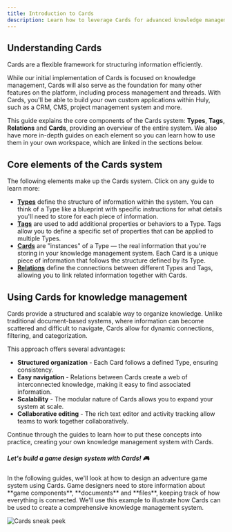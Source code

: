 ```yaml
---
title: Introduction to Cards
description: Learn how to leverage Cards for advanced knowledge management.
---
```



## Understanding Cards

Cards are a flexible framework for structuring information efficiently. 

While our initial implementation of Cards is focused on knowledge management, Cards will also serve as the foundation for many other features on the platform, including process management and threads. With Cards, you'll be able to build your own custom applications within Huly, such as a CRM, CMS, project management system and more.

This guide explains the core components of the Cards system: **Types**, **Tags**, **Relations** and **Cards**, providing an overview of the entire system. We also have more in-depth guides on each element so you can learn how to use them in your own workspace, which are linked in the sections below.

## Core elements of the Cards system

The following elements make up the Cards system. Click on any guide to learn more:

* [**Types**](/cards/types/types-overview) define the structure of information within the system. You can think of a Type like a blueprint with specific instructions for what details you'll need to store for each piece of information. 
* [**Tags**](/cards/tags/tags-overview) are used to add additional properties or behaviors to a Type. Tags allow you to define a specific set of properties that can be applied to multiple Types.
* [**Cards**](/cards/cards/creating-cards) are "instances" of a Type — the real information that you're storing in your knowledge management system. Each Card is a unique piece of information that follows the structure defined by its Type.
* [**Relations**](/cards/relations/relations-overview) define the connections between different Types and Tags, allowing you to link related information together with Cards.

## Using Cards for knowledge management

Cards provide a structured and scalable way to organize knowledge. Unlike traditional document-based systems, where information can become scattered and difficult to navigate, Cards allow for dynamic connections, filtering, and categorization.

This approach offers several advantages:

* **Structured organization** - Each Card follows a defined Type, ensuring consistency.
* **Easy navigation** - Relations between Cards create a web of interconnected knowledge, making it easy to find associated information.
* **Scalability** - The modular nature of Cards allows you to expand your system at scale.
* **Collaborative editing** - The rich text editor and activity tracking allow teams to work together collaboratively.

Continue through the guides to learn how to put these concepts into practice, creating your own knowledge management system with Cards.

<div style={{ height: "7px" }}></div>

<div className="rounded-box">
  <h5><strong>Let's build a game design system with Cards! 🎮</strong></h5>
  <p>In the following guides, we'll look at how to design an adventure game system using Cards. Game designers need to store information about **game components**, **documents** and **files**, keeping track of how everything is connected. We'll use this example to illustrate how Cards can be used to create a comprehensive knowledge management system.</p>
</div>

<Image src={cards} alt="Cards sneak peek" inferSize quality="max" />
